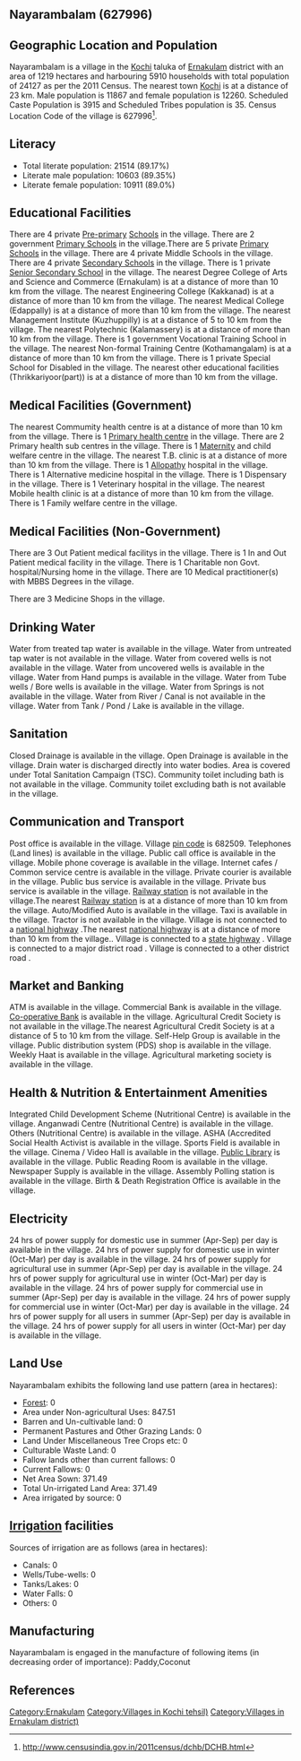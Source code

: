 {{Infobox settlement
| name=Nayarambalam
| native_name=
| native_name_lang=
| other_name=
| nickname=
| settlement_type=Village
| image_skyline=
| image_alt=
| image_caption=
| pushpin_map=India Kerala
| pushpin_label_position=right
| pushpin_map_alt=
| pushpin_map_caption=Location in Kerala, India
| latd=
| latm=
| lats=
| latNS=
| longd=
| longm=
| longs=
| longEW=
| coordinates_display=inline,title
| subdivision_type=Country
| subdivision_name={{flag|India}}
| subdivision_type1=[[States and territories of India|State]]
| subdivision_name1=Kerala 
| subdivision_type2=[[List of districts of India|District]]
| subdivision_name2=Ernakulam
| subdivision_type3=Tahsil
| subdivision_name3=Kochi
| website=
| established_title=<!-- Established -->
| established_date=
| founder=
| named_for=
| government_type=
| governing_body=
| unit_pref=Metric=
| area_footnotes=
| area_rank=
| area_total_km2=12.19
| elevation_footnotes=
| elevation_m=
| population_total=24127
| population_as_of=2011
| population_rank=
| population_density_km2=1979
| population_demonym=
| population_footnotes=
| demographics_type1=Languages
| demographics1_title1=Official
| demographics1_info1=[[Malayalam language|Malayalam]]
| timezone1=[[Indian Standard Time|IST]]
| utc_offset1==+5:30
| postal_code_type=[[Postal Index Number|PIN]]
| postal_code=682509
| area_code_type=Telephone code
| area_code=
| registration_plate=
| blank1_name_sec1=Nearest city
| blank1_info_sec1=[[Kochi]]
| blank2_name_sec1=[[Human sex ratio|Sex ratio]]
| blank2_info_sec1=1033 [[male|♂]]/[[female|♀]]
| blank3_name_sec1=Literacy
| blank3_info_sec1=89.17%
| blank1_name_sec2=[[2011 Census of India|2011 census]] code
| blank1_info_sec2=627996
| footnotes=
}}

== Nayarambalam (627996) ==

== Geographic Location and Population ==

Nayarambalam is a village in the [[Kochi]] taluka of [[Ernakulam]] district with an area of 1219 hectares and harbouring 5910 households with total population of 24127 as per the 2011 Census. The nearest town [[Kochi]] is at a distance of 23 km. Male population is 11867 and female population is 12260. Scheduled Caste Population is 3915 and Scheduled Tribes population is 35. Census Location Code of the village is 627996<ref>http://www.censusindia.gov.in/2011census/dchb/DCHB.html</ref>.


== Literacy ==  
* Total literate population: 21514 (89.17%)
* Literate male population: 10603 (89.35%)
* Literate female population: 10911 (89.0%)


== Educational Facilities ==  
There are 4 private [[Pre-primary]] [[School]]s in the village.
There are 2 government [[Primary School]]s in the village.There are 5 private [[Primary School]]s in the village.
There are 4 private Middle Schools in the village.
There are 4 private [[Secondary School]]s in the village.
There is 1 private [[Senior Secondary School]] in the village.
The nearest Degree College of Arts and Science and Commerce (Ernakulam) is at a distance of more than 10 km from the village.
The nearest Engineering College (Kakkanad) is at a distance of more than 10 km from the village.
The nearest Medical College (Edappally) is at a distance of more than 10 km from the village.
The nearest Management Institute (Kuzhuppilly) is at a distance of 5 to 10 km from the village.
The nearest Polytechnic (Kalamassery) is at a distance of more than 10 km from the village.
There is 1 government Vocational Training School in the village.
The nearest Non-formal Training Centre (Kothamangalam) is at a distance of more than 10 km from the village.
There is 1 private Special School for Disabled in the village.
The nearest other educational facilities (Thrikkariyoor(part)) is at a distance of more than 10 km from the village.


== Medical Facilities (Government) ==
The nearest Commumity health centre is at a distance of more than 10 km from the village.
There is 1 [[Primary health centre]] in the village.
There are 2 Primary health sub centres in the village.
There is 1 [[Maternity]] and child welfare centre in the village.
The nearest T.B. clinic is at a distance of more than 10 km from the village.
There is 1 [[Allopathy]] hospital in the village.
There is 1 Alternative medicine hospital in the village.
There is 1 Dispensary in the village.
There is 1 Veterinary hospital in the village.
The nearest Mobile health clinic is at a distance of more than 10 km from the village.
There is 1 Family welfare centre in the village.


== Medical Facilities (Non-Government) ==
There are 3 Out Patient medical facilitys in the village.
There is 1 In and Out Patient medical facility in the village.
There is 1 Charitable non Govt. hospital/Nursing home in the village.
There are 10 Medical practitioner(s) with MBBS Degrees in the village.



There are 3 Medicine Shops in the village.



== Drinking Water ==
Water from treated tap water is available in the village.
Water from untreated tap water is not available in the village.
Water from covered wells is not available in the village.
Water from uncovered wells is available in the village.
Water from Hand pumps is available in the village.
Water from Tube wells / Bore wells is available in the village.
Water from Springs is not available in the village.
Water from River / Canal is not available in the village.
Water from Tank / Pond / Lake is available in the village.


== Sanitation ==
Closed Drainage is available in the village.
Open Drainage is available in the village.
Drain water is discharged directly into water bodies.
Area is covered under Total Sanitation Campaign (TSC).
Community toilet including bath is not available in the village.
Community toilet excluding bath is not available in the village.


== Communication and Transport ==
Post office is available in the village.
Village [[pin code]] is 682509.
Telephones (Land lines) is available in the village.
Public call office is available in the village.
Mobile phone coverage is available in the village.
Internet cafes / Common service centre is available in the village.
Private courier is available in the village.
Public bus service is available in the village.
Private bus service is available in the village.
[[Railway station]] is not available in the village.The nearest [[Railway station]] is at a distance of more than 10 km from the village.
Auto/Modified Auto is available in the village.
Taxi is available in the village.
Tractor is not available in the village.
Village is not connected to a [[national highway]] .The nearest [[national highway]] is at a distance of more than 10 km from the village..
Village is connected to a [[state highway]]  .
Village is connected to a major district road    .
Village is connected to a other district road  .







== Market and Banking ==
ATM is available in the village.
Commercial Bank is available in the village.
[[Co-operative Bank]] is available in the village.
Agricultural Credit Society is not available in the village.The nearest Agricultural Credit Society is at a distance of 5 to 10 km from the village.
Self-Help Group is available in the village.
Public distribution system (PDS) shop is available in the village.
Weekly Haat is available in the village.
Agricultural marketing society is available in the village.


== Health & Nutrition & Entertainment Amenities ==
Integrated Child Development Scheme (Nutritional Centre) is available in the village.
Anganwadi Centre (Nutritional Centre) is available in the village.
Others (Nutritional Centre) is available in the village.
ASHA (Accredited Social Health Activist is available in the village.
Sports Field is available in the village.
Cinema / Video Hall is available in the village.
[[Public Library]] is available in the village.
Public Reading Room is available in the village.
Newspaper Supply is available in the village.
Assembly Polling station is available in the village.
Birth & Death Registration Office is available in the village.


== Electricity ==
24 hrs of power supply for domestic use in summer (Apr-Sep) per day is available in the village.
24 hrs of power supply for domestic use in winter (Oct-Mar) per day is available in the village.
24 hrs of power supply for agricultural use in summer (Apr-Sep) per day is available in the village.
24 hrs of power supply for agricultural use in winter (Oct-Mar) per day is available in the village.
24 hrs of power supply for commercial use in summer (Apr-Sep) per day is available in the village.
24 hrs of power supply for commercial use in winter (Oct-Mar) per day is available in the village.
24 hrs of power supply for all users in summer (Apr-Sep) per day is available in the village.
24 hrs of power supply for all users in winter (Oct-Mar) per day is available in the village.


== Land Use ==
Nayarambalam exhibits the following land use pattern (area in hectares):
* [[Forest]]: 0
* Area under Non-agricultural Uses: 847.51
* Barren and Un-cultivable land: 0
* Permanent Pastures and Other Grazing Lands: 0
* Land Under Miscellaneous Tree Crops etc: 0
* Culturable Waste Land: 0
* Fallow lands other than current fallows: 0
* Current Fallows: 0
* Net Area Sown: 371.49
* Total Un-irrigated Land Area: 371.49
* Area irrigated by source: 0


== [[Irrigation]] facilities ==
Sources of irrigation are as follows (area in hectares):
* Canals: 0
* Wells/Tube-wells: 0
* Tanks/Lakes: 0
* Water Falls: 0
* Others: 0


== Manufacturing ==
Nayarambalam is engaged in the manufacture of following items (in decreasing order of importance): Paddy,Coconut


[[Category:Ernakulam]]
[[Category:Villages in Kochi tehsil)]]
[[Category:Villages in Ernakulam district)]]


== References ==
{{Reflist}}


